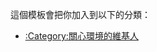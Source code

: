 {{Userbox
  |id=[[File:Recent Sea Level Rise.png|65px]]
  |id-c=#ffffff
  |info=這個用戶關注或對'''[[環境]]'''及'''[[生態學]]'''感興趣。
  |info-c=#f8eaba
  |info-s=10
  |border-c=#c0c090
}} <includeonly>[[Category:關心環境的維基人|{{PAGENAME}}]]</includeonly>
<noinclude>
<p style="clear: both; padding-top: 2em">
這個模板會把你加入到以下的分類：
*[[:Category:關心環境的維基人]]
</p>
</noinclude>